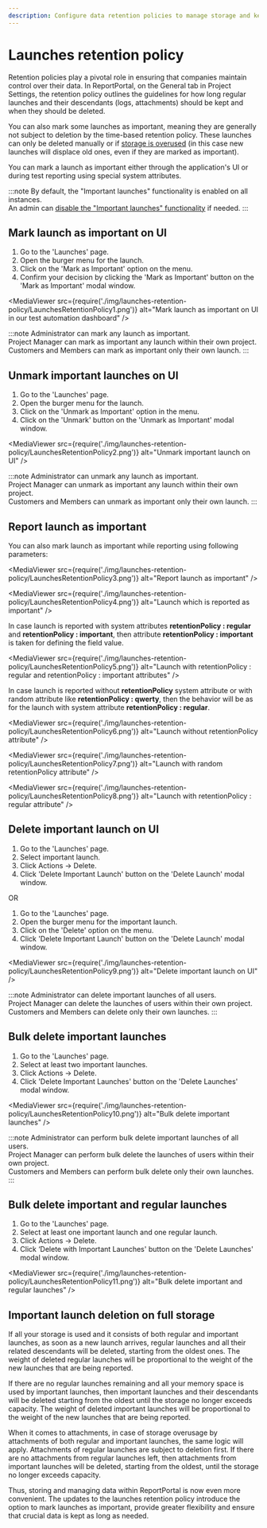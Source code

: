```yaml
---
description: Configure data retention policies to manage storage and keep important launches. Set up automated cleanup for test execution reporting data.
---
```


# Launches retention policy

Retention policies play a pivotal role in ensuring that companies maintain control over their data. In ReportPortal, on the General tab in Project Settings, the retention policy outlines the guidelines for how long regular launches and their descendants (logs, attachments) should be kept and when they should be deleted.

You can also mark some launches as important, meaning they are generally not subject to deletion by the time-based retention policy. These launches can only be deleted manually or if [storage is overused](/configuration/LaunchesRetentionPolicy#important-launch-deletion-on-full-storage) (in this case new launches will displace old ones, even if they are marked as important).

You can mark a launch as important either through the application's UI or during test reporting using special system attributes.

:::note
By default, the "Important launches" functionality is enabled on all instances.<br />
An admin can [disable the "Important launches" functionality](/admin-panel/ServerSettings#features) if needed.
:::

## Mark launch as important on UI

1. Go to the 'Launches' page.
2. Open the burger menu for the launch.
3. Click on the 'Mark as Important' option on the menu.
4. Confirm your decision by clicking the 'Mark as Important' button on the 'Mark as Important' modal window.

<MediaViewer src={require('./img/launches-retention-policy/LaunchesRetentionPolicy1.png')} alt="Mark launch as important on UI in our test automation dashboard" />

:::note
Administrator can mark any launch as important.<br />
Project Manager can mark as important any launch within their own project.<br />
Customers and Members can mark as important only their own launch.
:::

## Unmark important launches on UI

1. Go to the 'Launches' page.
2. Open the burger menu for the launch.
3. Click on the 'Unmark as Important' option in the menu.
4. Click on the 'Unmark' button on the 'Unmark as Important' modal window.

<MediaViewer src={require('./img/launches-retention-policy/LaunchesRetentionPolicy2.png')} alt="Unmark important launch on UI" />

:::note
Administrator can unmark any launch as important.<br />
Project Manager can unmark as important any launch within their own project.<br />
Customers and Members can unmark as important only their own launch.
:::

<MediaViewer src="https://youtu.be/XMSEe3VAOBY" alt="Mark launch as important in our test report dashboard" type="video" />

## Report launch as important

You can also mark launch as important while reporting using following parameters:

<MediaViewer src={require('./img/launches-retention-policy/LaunchesRetentionPolicy3.png')} alt="Report launch as important" />

<MediaViewer src={require('./img/launches-retention-policy/LaunchesRetentionPolicy4.png')} alt="Launch which is reported as important" />

In case launch is reported with system attributes **retentionPolicy : regular** and **retentionPolicy : important**, then attribute **retentionPolicy : important** is taken for defining the field value.

<MediaViewer src={require('./img/launches-retention-policy/LaunchesRetentionPolicy5.png')} alt="Launch with retentionPolicy : regular and retentionPolicy : important attributes" />

In case launch is reported without **retentionPolicy** system attribute or with random attribute like **retentionPolicy : qwerty**, then the behavior will be as for the launch with system attribute **retentionPolicy : regular**.

<MediaViewer src={require('./img/launches-retention-policy/LaunchesRetentionPolicy6.png')} alt="Launch without retentionPolicy attribute" />

<MediaViewer src={require('./img/launches-retention-policy/LaunchesRetentionPolicy7.png')} alt="Launch with random retentionPolicy attribute" />

<MediaViewer src={require('./img/launches-retention-policy/LaunchesRetentionPolicy8.png')} alt="Launch with retentionPolicy : regular attribute" />

<MediaViewer src="https://youtu.be/O1Ojy63M1Pw" alt="Report launch as important in our test reporting tool" type="video" />

## Delete important launch on UI

1. Go to the 'Launches' page.
2. Select important launch.
3. Click Actions -> Delete.
4. Click 'Delete Important Launch' button on the 'Delete Launch' modal window.

OR

1. Go to the 'Launches' page.
2. Open the burger menu for the important launch.
3. Click on the 'Delete' option on the menu.
4. Click 'Delete Important Launch' button on the 'Delete Launch' modal window.

<MediaViewer src={require('./img/launches-retention-policy/LaunchesRetentionPolicy9.png')} alt="Delete important launch on UI" />

:::note
Administrator can delete important launches of all users.<br />
Project Manager can delete the launches of users within their own project.<br />
Customers and Members can delete only their own launches.
:::

## Bulk delete important launches

1. Go to the 'Launches' page.
2. Select at least two important launches.
3. Click Actions -> Delete.
4. Click 'Delete Important Launches' button on the 'Delete Launches' modal window.

<MediaViewer src={require('./img/launches-retention-policy/LaunchesRetentionPolicy10.png')} alt="Bulk delete important launches" />

:::note
Administrator can perform bulk delete important launches of all users.<br />
Project Manager can perform bulk delete the launches of users within their own project.<br />
Customers and Members can perform bulk delete only their own launches.
:::

## Bulk delete important and regular launches

1. Go to the 'Launches' page.
2. Select at least one important launch and one regular launch.
3. Click Actions -> Delete.
4. Click ‘Delete with Important Launches' button on the 'Delete Launches' modal window.

<MediaViewer src={require('./img/launches-retention-policy/LaunchesRetentionPolicy11.png')} alt="Bulk delete important and regular launches" />

<MediaViewer src="https://youtu.be/Ha6G82dPKDg" alt="Delete important launches" type="video" />

## Important launch deletion on full storage

If all your storage is used and it consists of both regular and important launches, as soon as a new launch arrives, regular launches and all their related descendants will be deleted, starting from the oldest ones. The weight of deleted regular launches will be proportional to the weight of the new launches that are being reported.

If there are no regular launches remaining and all your memory space is used by important launches, then important launches and their descendants will be deleted starting from the oldest until the storage no longer exceeds capacity. The weight of deleted important launches will be proportional to the weight of the new launches that are being reported.

When it comes to attachments, in case of storage overusage by attachments of both regular and important launches, the same logic will apply. Attachments of regular launches are subject to deletion first. If there are no attachments from regular launches left, then attachments from important launches will be deleted, starting from the oldest, until the storage no longer exceeds capacity.

Thus, storing and managing data within ReportPortal is now even more convenient. The updates to the launches retention policy introduce the option to mark launches as important, provide greater flexibility and ensure that crucial data is kept as long as needed.
